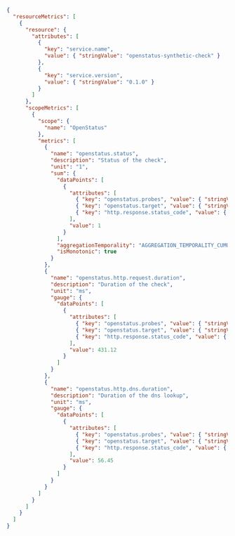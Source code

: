 ```json
{
  "resourceMetrics": [
    {
      "resource": {
        "attributes": [
          {
            "key": "service.name",
            "value": { "stringValue": "openstatus-synthetic-check" }
          },
          {
            "key": "service.version",
            "value": { "stringValue": "0.1.0" }
          }
        ]
      },
      "scopeMetrics": [
        {
          "scope": {
            "name": "OpenStatus"
          },
          "metrics": [
            {
              "name": "openstatus.status",
              "description": "Status of the check",
              "unit": "1",
              "sum": {
                "dataPoints": [
                  {
                    "attributes": [
                      { "key": "openstatus.probes", "value": { "stringValue": "fra" } },
                      { "key": "openstatus.target", "value": { "stringValue": "https://acme.com" } },
                      { "key": "http.response.status_code", "value": { "intValue": 200 } }
                    ],
                    "value": 1
                  }
                ],
                "aggregationTemporality": "AGGREGATION_TEMPORALITY_CUMULATIVE",
                "isMonotonic": true
              }
            },
            {
              "name": "openstatus.http.request.duration",
              "description": "Duration of the check",
              "unit": "ms",
              "gauge": {
                "dataPoints": [
                  {
                    "attributes": [
                      { "key": "openstatus.probes", "value": { "stringValue": "fra" } },
                      { "key": "openstatus.target", "value": { "stringValue": "https://acme.com" } },
                      { "key": "http.response.status_code", "value": { "intValue": 200 } }
                    ],
                    "value": 431.12
                  }
                ]
              }
            },
            {
              "name": "openstatus.http.dns.duration",
              "description": "Duration of the dns lookup",
              "unit": "ms",
              "gauge": {
                "dataPoints": [
                  {
                    "attributes": [
                      { "key": "openstatus.probes", "value": { "stringValue": "fra" } },
                      { "key": "openstatus.target", "value": { "stringValue": "https://acme.com" } },
                      { "key": "http.response.status_code", "value": { "intValue": 200 } }
                    ],
                    "value": 56.45
                  }
                ]
              }
            }
          ]
        }
      ]
    }
  ]
}
```